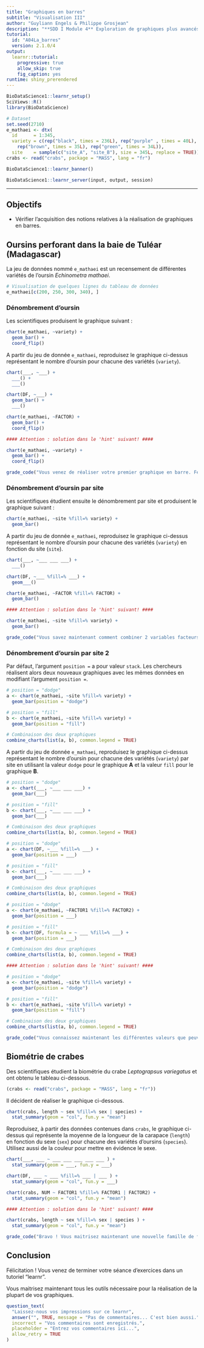```yaml
---
title: "Graphiques en barres"
subtitle: "Visualisation III"
author: "Guyliann Engels & Philippe Grosjean"
description: "**SDD I Module 4** Exploration de graphiques plus avancés dans R."
tutorial:
  id: "A04La_barres"
  version: 2.1.0/4
output:
  learnr::tutorial:
    progressive: true
    allow_skip: true
    fig_caption: yes
runtime: shiny_prerendered
---
```


```r
BioDataScience1::learnr_setup()
SciViews::R()
library(BioDataScience)

# Dataset
set.seed(2710)
e_mathaei <- dtx(
  id      = 1:345,
  variety = c(rep("black", times = 236L), rep("purple" , times = 40L),
    rep("brown", times = 35L), rep("green", times = 34L)),
  site    = sample(c("site_A", "site_B"), size = 345L, replace = TRUE))
crabs <- read("crabs", package = "MASS", lang = "fr")
```

```r
BioDataScience1::learnr_banner()
```

```r
BioDataScience1::learnr_server(input, output, session)
```

------------------------------------------------------------------------

## Objectifs

-   Vérifier l'acquisition des notions relatives à la réalisation de graphiques en barres.

## Oursins perforant dans la baie de Tuléar (Madagascar)

La jeu de données nommé `e_mathaei` est un recensement de différentes variétés de l'oursin *Echinometra mathaei*.

```r
# Visualisation de quelques lignes du tableau de données
e_mathaei[c(200, 250, 300, 340), ]
```

### Dénombrement d'oursin

Les scientifiques produisent le graphique suivant :

```r
chart(e_mathaei, ~variety) +
  geom_bar() +
  coord_flip()
```

A partir du jeu de donnée `e_mathaei`, reproduisez le graphique ci-dessus représentant le nombre d'oursin pour chacune des variétés (`variety`).

```r
chart(___, ~___) +
  ___() +
  ___()
```

```r
chart(DF, ~___) +
  geom_bar() +
  ___()
```

```r
chart(e_mathaei, ~FACTOR) +
  geom_bar() +
  coord_flip()

#### Attention : solution dans le 'hint' suivant! ####
```

```r
chart(e_mathaei, ~variety) +
  geom_bar() +
  coord_flip()
```

```r
grade_code("Vous venez de réaliser votre premier graphique en barre. Félicitation !")
```

### Dénombrement d'oursin par site

Les scientifiques étudient ensuite le dénombrement par site et produisent le graphique suivant :

```r
chart(e_mathaei, ~site %fill=% variety) +
  geom_bar()
```

A partir du jeu de donnée `e_mathaei`, reproduisez le graphique ci-dessus représentant le nombre d'oursin pour chacune des variétés (`variety`) en fonction du site (`site`).

```r
chart(___, ~___ ___ ___) +
  ___()
```

```r
chart(DF, ~___ %fill=% ___) +
  geom___()
```

```r
chart(e_mathaei, ~FACTOR %fill=% FACTOR) +
  geom_bar()

#### Attention : solution dans le 'hint' suivant! ####
```

```r
chart(e_mathaei, ~site %fill=% variety) +
  geom_bar() 
```

```r
grade_code("Vous savez maintenant comment combiner 2 variables facteurs dans un graphique en barres.")
```

### Dénombrement d'oursin par site 2

Par défaut, l'argument `position =` a pour valeur `stack`. Les chercheurs réalisent alors deux nouveaux graphiques avec les mêmes données en modifiant l'argument `position =`.

```r
# position = "dodge"
a <- chart(e_mathaei, ~site %fill=% variety) +
  geom_bar(position = "dodge") 

# position = "fill"
b <- chart(e_mathaei, ~site %fill=% variety) +
  geom_bar(position = "fill") 

# Combinaison des deux graphiques
combine_charts(list(a, b), common.legend = TRUE)
```

A partir du jeu de donnée `e_mathaei`, reproduisez le graphique ci-dessus représentant le nombre d'oursin pour chacune des variétés (`variety`) par site en utilisant la valeur `dodge` pour le graphique **A** et la valeur `fill` pour le graphique **B**.

```r
# position = "dodge"
a <- chart(___, ~___ ___ ___) +
  geom_bar(___)

# position = "fill"
b <- chart(___, ~___ ___ ___) +
  geom_bar(___)

# Combinaison des deux graphiques
combine_charts(list(a, b), common.legend = TRUE)
```

```r
# position = "dodge"
a <- chart(DF, ~___ %fill=% ___) +
  geom_bar(position = ___)

# position = "fill"
b <- chart(___, ~___ ___ ___) +
  geom_bar(___)

# Combinaison des deux graphiques
combine_charts(list(a, b), common.legend = TRUE)
```

```r
# position = "dodge"
a <- chart(e_mathaei, ~FACTOR1 %fill=% FACTOR2) +
  geom_bar(position = ___)

# position = "fill"
b <- chart(DF, formula = ~ ___ %fill=% ___) +
  geom_bar(position = ___)

# Combinaison des deux graphiques
combine_charts(list(a, b), common.legend = TRUE)

#### Attention : solution dans le 'hint' suivant! ####
```

```r
# position = "dodge"
a <- chart(e_mathaei, ~site %fill=% variety) +
  geom_bar(position = "dodge")

# position = "fill"
b <- chart(e_mathaei, ~site %fill=% variety) +
  geom_bar(position = "fill")

# Combinaison des deux graphiques
combine_charts(list(a, b), common.legend = TRUE)
```

```r
grade_code("Vous connaissez maintenant les différentes valeurs que peuvent prendre l'argument `position =`. Notez la **différence** qui existe entre le graphique par defaut (`position = stack`) et le graphique B (`position = fill`) ! Le rendu est similaire mais c'est la **fraction** par rapport au total qui est représentée dans le graphique B et **non les effectifs** absolus !!")
```

## Biométrie de crabes

Des scientifiques étudient la biométrie du crabe *Leptograpsus variegatus* et ont obtenu le tableau ci-dessous.

```r
(crabs <- read("crabs", package = "MASS", lang = "fr"))
```

Il décident de réaliser le graphique ci-dessous.

```r
chart(crabs, length ~ sex %fill=% sex | species) +
  stat_summary(geom = "col", fun.y = "mean")
```

Reproduisez, à partir des données contenues dans `crabs`, le graphique ci-dessus qui représente la moyenne de la longueur de la carapace (`length`) en fonction du sexe (`sex`) pour chacune des variétés d'oursins (`species`). Utilisez aussi de la couleur pour mettre en évidence le sexe.

```r
chart(___, ___ ~ ___ ___ ___ ___ ___ ) +
  stat_summary(geom = ___, fun.y = ___)
```

```r
chart(DF, ___ ~ ___ %fill=% ___ | ___ ) +
  stat_summary(geom = "col", fun.y = ___)
```

```r
chart(crabs, NUM ~ FACTOR1 %fill=% FACTOR1 | FACTOR2) +
  stat_summary(geom = "col", fun.y = "mean")

#### Attention : solution dans le 'hint' suivant! ####
```

```r
chart(crabs, length ~ sex %fill=% sex | species ) +
  stat_summary(geom = "col", fun.y = "mean")
```

```r
grade_code("Bravo ! Vous maitrisez maintenant une nouvelle famille de fonctions qui vous permet d'effectuer des calculs sur les données.")
```

## Conclusion

Félicitation ! Vous venez de terminer votre séance d'exercices dans un tutoriel "learnr".

Vous maitrisez maintenant tous les outils nécessaire pour la réalisation de la plupart de vos graphiques.

```r
question_text(
  "Laissez-nous vos impressions sur ce learnr",
  answer("", TRUE, message = "Pas de commentaires... C'est bien aussi."),
  incorrect = "Vos commentaires sont enregistrés.",
  placeholder = "Entrez vos commentaires ici...",
  allow_retry = TRUE
)
```

